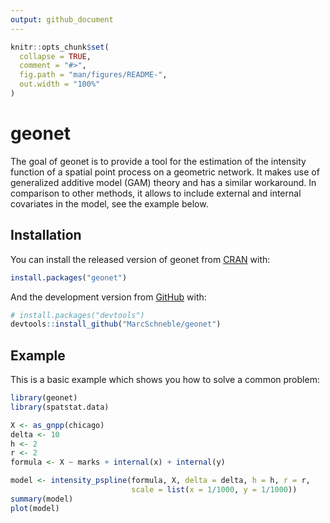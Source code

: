 ```yaml
---
output: github_document
---
```


```r
knitr::opts_chunk$set(
  collapse = TRUE,
  comment = "#>",
  fig.path = "man/figures/README-",
  out.width = "100%"
)
```

# geonet

<!-- badges: start -->
<!-- badges: end -->

The goal of geonet is to provide a tool for the estimation of the intensity
function of a spatial point process on a geometric network. It makes use of
generalized additive model (GAM) theory and has a similar workaround. In comparison
to other methods, it allows to include external and internal covariates in
the model, see the example below.

## Installation

You can install the released version of geonet from [CRAN](https://CRAN.R-project.org) with:

``` r
install.packages("geonet")
```

And the development version from [GitHub](https://github.com/) with:

``` r
# install.packages("devtools")
devtools::install_github("MarcSchneble/geonet")
```
## Example

This is a basic example which shows you how to solve a common problem:

```r
library(geonet)
library(spatstat.data)

X <- as_gnpp(chicago)
delta <- 10
h <- 2
r <- 2
formula <- X ~ marks + internal(x) + internal(y)

model <- intensity_pspline(formula, X, delta = delta, h = h, r = r,
                           scale = list(x = 1/1000, y = 1/1000))
summary(model)
plot(model)
```
